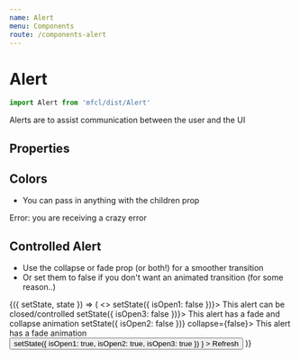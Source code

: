 ```yaml
---
name: Alert
menu: Components
route: /components-alert
---
```



# Alert

```javascript
import Alert from 'mfcl/dist/Alert'
```

Alerts are to assist communication between the user and the UI

## Properties

<Props of={Alert} />

## Colors

- You can pass in anything with the children prop

<Playground>
  <Alert color="error" style={{ width: '300px' }}>
    Error: you are receiving a crazy error
  </Alert>
</Playground>

## Controlled Alert

- Use the collapse or fade prop (or both!) for a smoother transition
- Or set them to false if you don't want an animated transition (for some reason..)

<Playground>
  <Component
    initialState={{
      isOpen1: true,
      isOpen2: true,
      isOpen3: true
    }}
  >
    {({ setState, state }) => (
      <>
        <Alert color="error" isOpen={state.isOpen1} onClose={() => setState({ isOpen1: false })}>
          This alert can be closed/controlled
        </Alert>
        <Alert color="error" isOpen={state.isOpen3} onClose={() => setState({ isOpen3: false })}>
          This alert has a fade and collapse animation
        </Alert>
        <Alert color="error" isOpen={state.isOpen2} onClose={() => setState({ isOpen2: false })} collapse={false}>
          This alert has a fade animation
        </Alert>
        <Button
          onClick={() =>
            setState({
              isOpen1: true,
              isOpen2: true,
              isOpen3: true
            })
          }
        >
          Refresh
        </Button>
      </>
    )}
  </Component>
</Playground>
